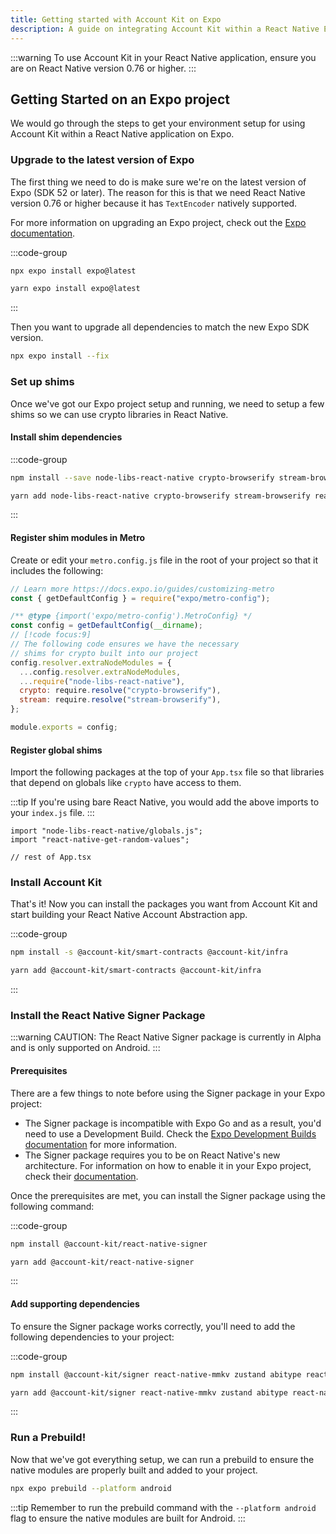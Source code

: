 ```yaml
---
title: Getting started with Account Kit on Expo
description: A guide on integrating Account Kit within a React Native Expo application
---
```


:::warning
To use Account Kit in your React Native application, ensure you are on React Native version 0.76 or higher.
:::

## Getting Started on an Expo project

We would go through the steps to get your environment setup for using Account Kit within a React Native application on Expo.

### Upgrade to the latest version of Expo

The first thing we need to do is make sure we're on the latest version of Expo (SDK 52 or later). The reason for this is that we need React Native version 0.76 or higher because it has `TextEncoder` natively supported.

For more information on upgrading an Expo project, check out the [Expo documentation](https://docs.expo.dev/workflow/upgrading-expo-sdk-walkthrough/).

:::code-group

```bash [npx]
npx expo install expo@latest
```

```bash [yarn]
yarn expo install expo@latest
```

:::

Then you want to upgrade all dependencies to match the new Expo SDK version.

```bash
npx expo install --fix
```

### Set up shims

Once we've got our Expo project setup and running, we need to setup a few shims so we can use crypto libraries in React Native.

#### Install shim dependencies

:::code-group

```bash [npm]
npm install --save node-libs-react-native crypto-browserify stream-browserify react-native-get-random-values
```

```bash [yarn]
yarn add node-libs-react-native crypto-browserify stream-browserify react-native-get-random-values
```

:::

#### Register shim modules in Metro

Create or edit your `metro.config.js` file in the root of your project so that it includes the following:

```js [metro.config.js]
// Learn more https://docs.expo.io/guides/customizing-metro
const { getDefaultConfig } = require("expo/metro-config");

/** @type {import('expo/metro-config').MetroConfig} */
const config = getDefaultConfig(__dirname);
// [!code focus:9]
// The following code ensures we have the necessary
// shims for crypto built into our project
config.resolver.extraNodeModules = {
  ...config.resolver.extraNodeModules,
  ...require("node-libs-react-native"),
  crypto: require.resolve("crypto-browserify"),
  stream: require.resolve("stream-browserify"),
};

module.exports = config;
```

#### Register global shims

Import the following packages at the top of your `App.tsx` file so that libraries that depend on globals like `crypto` have access to them.

:::tip
If you're using bare React Native, you would add the above imports to your `index.js` file.
:::

```tsx [App.tsx]
import "node-libs-react-native/globals.js";
import "react-native-get-random-values";

// rest of App.tsx
```

### Install Account Kit

That's it! Now you can install the packages you want from Account Kit and start building your React Native Account Abstraction app.

:::code-group

```bash [npm]
npm install -s @account-kit/smart-contracts @account-kit/infra
```

```bash [yarn]
yarn add @account-kit/smart-contracts @account-kit/infra
```

:::

### Install the React Native Signer Package

:::warning
CAUTION: The React Native Signer package is currently in Alpha and is only supported on Android.
:::

#### Prerequisites

There are a few things to note before using the Signer package in your Expo project:

- The Signer package is incompatible with Expo Go and as a result, you'd need to use a Development Build. Check the [Expo Development Builds documentation](https://docs.expo.dev/develop/development-builds/introduction/) for more information.
- The Signer package requires you to be on React Native's new architecture. For information on how to enable it in your Expo project, check their [documentation](https://docs.expo.dev/guides/new-architecture/).

Once the prerequisites are met, you can install the Signer package using the following command:

:::code-group

```bash [npm]
npm install @account-kit/react-native-signer
```

```bash [yarn]
yarn add @account-kit/react-native-signer
```

:::

#### Add supporting dependencies

To ensure the Signer package works correctly, you'll need to add the following dependencies to your project:

:::code-group

```bash [npm]
npm install @account-kit/signer react-native-mmkv zustand abitype react-native-inappbrowser-reborn
```

```bash [yarn]
yarn add @account-kit/signer react-native-mmkv zustand abitype react-native-inappbrowser-reborn
```

:::

### Run a Prebuild!

Now that we've got everything setup, we can run a prebuild to ensure the native modules are properly built and added to your project.

```bash
npx expo prebuild --platform android
```

:::tip
Remember to run the prebuild command with the `--platform android` flag to ensure the native modules are built for Android.
:::

